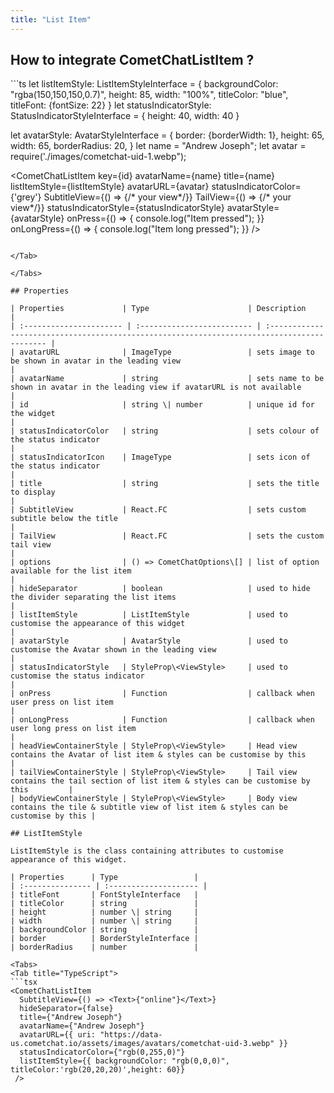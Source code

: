 ```yaml
---
title: "List Item"
---
```


## How to integrate CometChatListItem ?

<Tabs>
<Tab title="TypeScript">
```ts
let listItemStyle: ListItemStyleInterface = {
    backgroundColor: "rgba(150,150,150,0.7)",
    height: 85,
    width: "100%",
    titleColor: "blue",
    titleFont: {fontSize: 22}
  }
let statusIndicatorStyle: StatusIndicatorStyleInterface = {
    height: 40,
    width: 40
  }

  let avatarStyle: AvatarStyleInterface = {
    border: {borderWidth: 1},
    height: 65,
    width: 65,
    borderRadius: 20,
  }
 let name = "Andrew Joseph";
let avatar = require('./images/cometchat-uid-1.webp");

<CometChatListItem
        key={id}
        avatarName={name}
        title={name}
        listItemStyle={listItemStyle}
        avatarURL={avatar}
        statusIndicatorColor={'grey'}
        SubtitleView={() => <View>{/* your view*/}</View>}
        TailView={() => <View>{/* your view*/}</View>}
        statusIndicatorStyle={statusIndicatorStyle}
        avatarStyle={avatarStyle}
        onPress={() => {
          console.log("Item pressed");
        }}
        onLongPress={() => {
					console.log("Item long pressed");
        }}
      />
```

</Tab>

</Tabs>

## Properties

| Properties             | Type                      | Description                                                                                |
| :---------------------- | :------------------------- | :------------------------------------------------------------------------------------------ |
| avatarURL              | ImageType                 | sets image to be shown in avatar in the leading view                                       |
| avatarName             | string                    | sets name to be shown in avatar in the leading view if avatarURL is not available          |
| id                     | string \| number          | unique id for the widget                                                                   |
| statusIndicatorColor   | string                    | sets colour of the status indicator                                                        |
| statusIndicatorIcon    | ImageType                 | sets icon of the status indicator                                                          |
| title                  | string                    | sets the title to display                                                                  |
| SubtitleView           | React.FC                  | sets custom subtitle below the title                                                       |
| TailView               | React.FC                  | sets the custom tail view                                                                  |
| options                | () => CometChatOptions\[] | list of option available for the list item                                                 |
| hideSeparator          | boolean                   | used to hide the divider separating the list items                                         |
| listItemStyle          | ListItemStyle             | used to customise the appearance of this widget                                            |
| avatarStyle            | AvatarStyle               | used to customise the Avatar shown in the leading view                                     |
| statusIndicatorStyle   | StyleProp\<ViewStyle>     | used to customise the status indicator                                                     |
| onPress                | Function                  | callback when user press on list item                                                      |
| onLongPress            | Function                  | callback when user long press on list item                                                 |
| headViewContainerStyle | StyleProp\<ViewStyle>     | Head view contains the Avatar of list item & styles can be customise by this               |
| tailViewContainerStyle | StyleProp\<ViewStyle>     | Tail view contains the tail section of list item & styles can be customise by this         |
| bodyViewContainerStyle | StyleProp\<ViewStyle>     | Body view contains the tile & subtitle view of list item & styles can be customise by this |

## ListItemStyle

ListItemStyle is the class containing attributes to customise appearance of this widget.

| Properties      | Type                 |
| :--------------- | :-------------------- |
| titleFont       | FontStyleInterface   |
| titleColor      | string               |
| height          | number \| string     |
| width           | number \| string     |
| backgroundColor | string               |
| border          | BorderStyleInterface |
| borderRadius    | number               |

<Tabs>
<Tab title="TypeScript">
```tsx
<CometChatListItem
  SubtitleView={() => <Text>{"online"}</Text>}
  hideSeparator={false}
  title={"Andrew Joseph"}
  avatarName={"Andrew Joseph"}
  avatarURL={{ uri: "https://data-us.cometchat.io/assets/images/avatars/cometchat-uid-3.webp" }}
  statusIndicatorColor={"rgb(0,255,0)"}
  listItemStyle={{ backgroundColor: "rgb(0,0,0)", titleColor:'rgb(20,20,20)',height: 60}}
 />
```

</Tab>

</Tabs>
